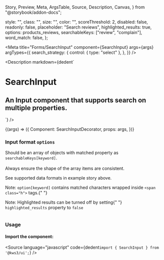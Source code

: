   Story,
  Preview,
  Meta,
  ArgsTable,
  Source,
  Description,
  Canvas,
} from "@storybook/addon-docs";

  style: "",
  class: "",
  size: "",
  color: "",
  scoreThreshold: 2,
  disabled: false,
  readonly: false,
  placeholder: "Search reviews",
  highlighted_results: true,
  options: products_reviews,
  searchableKeys: ["review", "complain"],
  word_match: false,
};

<Version />

<Meta
  title="Forms/SearchInput"
  component={SearchInput}
  args={args}
  argTypes={{
    search_strategy: {
      control: { type: "select" },
    },
  }}
/>

<Description
  markdown={dedent`
# SearchInput
## An Input component that supports search on multiple properties.
`}
/>

<Canvas>
  <Story name="SearchInput" args={args} play={playInteractions}>
    {(args) => ({
      Component: SearchInputDecorator,
      props: args,
    })}
  </Story>
</Canvas>

<ArgsTable story="SearchInput" />
<div class="notification is-primary is-light">
  <div class="columns">
    <div class="column">
      <h3>
        Input format <code>options</code>
      </h3>
      <p>
        Should be an array of objects with matched property as
        <code>searchableKeys[keyword]</code>.<br></br>Always ensure the shape of
        the array items are consistent.
      </p>
      <p>See supported data formats in example story above.</p>
      <p>
        Note: <code>option[keyword]</code> contains matched characters wrapped
        inside <code>&lt;span class="h"&gt;</code> tags.{" "}
      </p>
      <p>
        Note: Highlighted results can be turned off by setting{" "}
        <code>highlighted_results</code> property to <code>false</code>
      </p>
    </div>
  </div>
</div>

### Usage

#### Import the component:

<Source
  language="javascript"
  code={dedent`import { SearchInput } from '@kws3/ui';`}
/>
